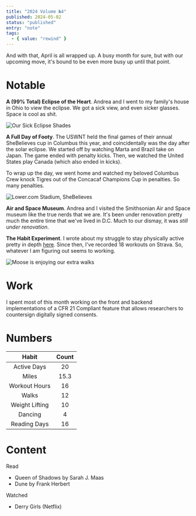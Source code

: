 ```yaml
---
title: "2024 Volume №4"
published: 2024-05-02
status: "published"
entry: "note"
tags:
  - { value: "rewind" }
---
```


And with that, April is all wrapped up. A busy month for sure, but with our upcoming move, it's bound
to be even more busy up until that point.

# Notable

**A (99% Total) Eclipse of the Heart**. Andrea and I went to my family's house in Ohio to view the eclipse.
We got a sick view, and even sicker glasses. Space is cool as shit.

![Our Sick Eclipse Shades](assets/eclipse.jpeg)

**A Full Day of Footy**. The USWNT held the final games of their annual SheBelieves cup in Columbus this year,
and coincidentally was the day after the solar eclipse. We started off by watching Marta and Brazil take on 
Japan. The game ended with penalty kicks. Then, we watched the United States play Canada (which also ended in 
kicks).

To wrap up the day, we went home and watched my beloved Columbus Crew knock Tigres out of the Concacaf Champions
Cup in penalties. So many penalties.

![Lower.com Stadium, SheBelieves](assets/footy.jpeg)

**Air and Space Museum**. Andrea and I visited the Smithsonian Air and Space museum like the true nerds that we 
are. It's been under renovation pretty much the entire time that we've lived in D.C. Much to our dismay, it was
_still under renovation_.

**The Habit Experiment**. I wrote about my struggle to stay physically active pretty in depth 
[here](https://spooklore.com/notebook/the-habit-experiment). Since then, I've recorded 18 workouts on Strava. So,
whatever I am figuring out seems to working.

![Moose is enjoying our extra walks](assets/adventure.jpeg)

# Work

I spent most of this month working on the front and backend implementations of a CFR 21 Compliant feature that allows
researchers to countersign digitally signed consents.

# Numbers

|Habit|Count|
|:--:|:---:|
|Active Days|20|
|Miles|15.3|
|Workout Hours|16|
|Walks|12|
|Weight Lifting|10|
|Dancing|4|
|Reading Days|16|

# Content

Read

- Queen of Shadows by Sarah J. Maas
- Dune by Frank Herbert

Watched
- Derry Girls (Netflix)
